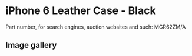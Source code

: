 
# iPhone 6 Leather Case - Black

Part number, for search engines, auction websites and such: MGR62ZM/A

## Image gallery

<div style={{ width: '100%', maxWidth: '768px' }}>
<GalleryComponent
    images={[
      {
        original: "/everysource/MGR62.webp",
        thumbnail: "/everypreview/MGR62.webp",
      },
      {
        original: "/everysource/MGR62_AV1_GOLD.webp",
        thumbnail: "/everypreview/MGR62_AV1_GOLD.webp",
      },
      {
        original: "/everysource/MGR62_AV1_SILVER.webp",
        thumbnail: "/everypreview/MGR62_AV1_SILVER.webp",
      },
      {
        original: "/everysource/MGR62_AV1_SPACE_GRAY.webp",
        thumbnail: "/everypreview/MGR62_AV1_SPACE_GRAY.webp",
      },
      {
        original: "/everysource/MGR62_AV2.webp",
        thumbnail: "/everypreview/MGR62_AV2.webp",
      },
      {
        original: "/everysource/MGR62_AV3.webp",
        thumbnail: "/everypreview/MGR62_AV3.webp",
      },
      {
        original: "/everysource/MGR62_AV4.webp",
        thumbnail: "/everypreview/MGR62_AV4.webp",
      },
      {
        original: "/everysource/MGR62_AV5.webp",
        thumbnail: "/everypreview/MGR62_AV5.webp",
      }
    ]}
  />
</div>